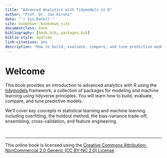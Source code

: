 ```yaml
--- 
title: "Advanced Analytics with Tidymodels in R"
author: "Prof. Dr. Jan Kirenz"
date: "`r Sys.Date()`"
site: bookdown::bookdown_site
documentclass: book
bibliography: [book.bib, packages.bib]
biblio-style: apalike
link-citations: yes
description: "How to build, evaluate, compare, and tune predictive models with Tidymodels in R."
---
```


# Welcome {-}

This book provides an introduction to advanced analytics with R using the [tidymodels](https://tidymodels.org) framework, a collection of packages for modeling and machine learning using tidyverse principles. You will learn how to build, evaluate, compare, and tune predictive models. 


We’ll cover key concepts in statistical learning and machine learning including overfitting, the holdout method, the bias-variance trade-off, ensembling, cross-validation, and feature engineering.

\

***

This online book is licensed using the [Creative Commons Attribution-NonCommercial 2.0 Generic (CC BY-NC 2.0) License](https://creativecommons.org/licenses/by-nc/2.0/). 
